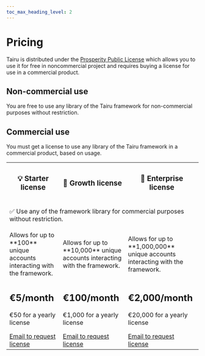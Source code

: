 ```yaml
---
toc_max_heading_level: 2
---
```


# Pricing

Tairu is distributed under the [Prosperity Public License](./license) which allows you to use it for free in noncommercial project and requires buying a license for use in a commercial product.

## Non-commercial use

You are free to use any library of the Tairu framework for non-commercial purposes without restriction.

## Commercial use

You must get a license to use any library of the Tairu framework in a commercial product, based on usage.

<table>
  <tr>
    <th><h3 style={{margin: 10}}>💡 Starter license</h3></th>
    <th><h3 style={{margin: 10}}>🚀 Growth license</h3></th>
    <th><h3 style={{margin: 10}}>🏢 Enterprise license</h3></th>
  </tr>
  <tr>
    <td colspan="3"><p style={{margin: 5, textAlign: 'center'}}>✅ Use any of the framework library for commercial purposes without restriction.</p></td>
  </tr>
  <tr>
    <td>Allows for up to **100** unique accounts interacting with the framework.</td>
    <td>Allows for up to **10,000** unique accounts interacting with the framework.</td> 
    <td>Allows for up to **1,000,000** unique accounts interacting with the framework.</td>
  </tr>
  <tr>
    <td>
      <div style={{textAlign: 'center'}}>
        <h2 style={{margin: 0}}>€5/month</h2>
        <p>€50 for a yearly license</p>
        <a className="button button--primary" href="mailto:hello@tairu.dev?subject=License%20request%20-%20starter" data-umami-event="License request" data-umami-event-license="starter">Email to request license</a>
      </div>
    </td>
    <td>
      <div style={{textAlign: 'center'}}>
        <h2 style={{margin: 0}}>€100/month</h2>
        <p>€1,000 for a yearly license</p>
        <a className="button button--primary" href="mailto:hello@tairu.dev?subject=License%20request%20-%20growth" data-umami-event="License request" data-umami-event-license="growth">Email to request license</a>
      </div>
    </td> 
    <td>
      <div style={{textAlign: 'center'}}>
        <h2 style={{margin: 0}}>€2,000/month</h2>
        <p>€20,000 for a yearly license</p>
        <a className="button button--primary" href="mailto:hello@tairu.dev?subject=License%20request%20-%20enterprise" data-umami-event="License request" data-umami-event-license="enterprise">Email to request license</a>
      </div>
    </td>
  </tr>
</table>
